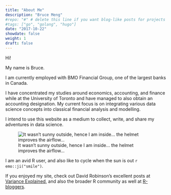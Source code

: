 ```yaml
---
title: "About Me"
description: "Bruce Meng"
#repo: "#" # delete this line if you want blog-like posts for projects
#tags: ["go", "golang", "hugo"]
date: "2017-10-22"
showdate: false
weight: 1
draft: false
---
```


Hi!

My name is Bruce.

I am currently employed with BMO Financial Group, one of the largest banks in Canada.

I have concentrated my studies around economics, accounting, and finance while at the University of Toronto and have managed to also obtain an accounting designation. My current focus is on integrating various data science concepts into classical financial analysis and modelling. 

I intend to use this website as a medium to collect, write, and share my adventures in data science.

![It wasn't sunny outside, hence I am inside... the helmet improves the airflow...](https://photos.app.goo.gl/L1n1T2ccJpulz3n73)

I am an avid R user, and also like to cycle when the sun is out `r emo::ji("smile")`.

If you enjoyed my site, check out David Robinson's excellent posts at [Variance Explained](http://varianceexplained.org/), and also the broader R community as well at [R-bloggers](https://www.r-bloggers.com/).